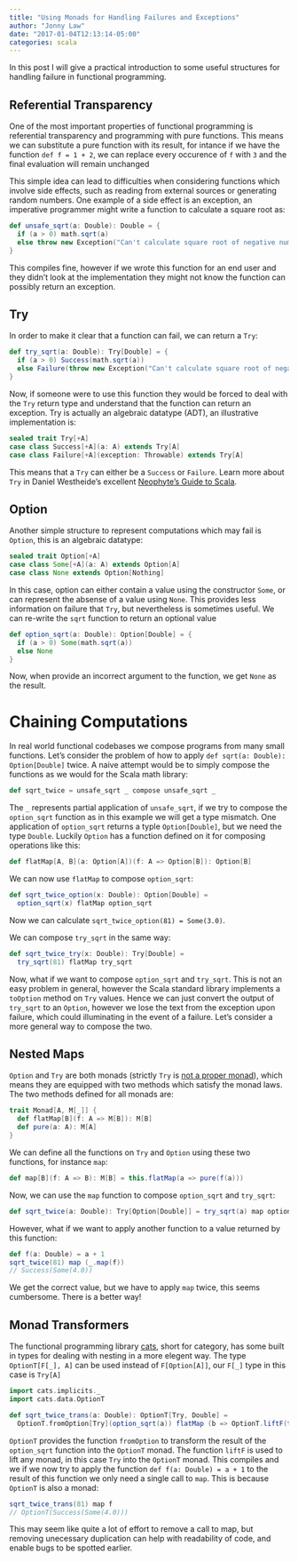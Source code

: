 ```yaml
---
title: "Using Monads for Handling Failures and Exceptions"
author: "Jonny Law"
date: "2017-01-04T12:13:14-05:00"
categories: scala
---
```


In this post I will give a practical introduction to some useful structures for handling failure in functional programming. 

## Referential Transparency

One of the most important properties of functional programming is referential transparency and programming with pure functions. This means we can substitute a pure function with its result, for intance if we have the function `def f = 1 + 2`, we can replace every occurence of `f` with `3` and the final evaluation will remain unchanged

This simple idea can lead to difficulties when considering functions which involve side effects, such as reading from external sources or generating random numbers. One example of a side effect is an exception, an imperative programmer might write a function to calculate a square root as:

```scala
def unsafe_sqrt(a: Double): Double = {
  if (a > 0) math.sqrt(a)
  else throw new Exception("Can't calculate square root of negative number")
}
```

This compiles fine, however if we wrote this function for an end user and they didn't look at the implementation they might not know the function can possibly return an exception.

## Try

In order to make it clear that a function can fail, we can return a `Try`:

```scala
def try_sqrt(a: Double): Try[Double] = {
  if (a > 0) Success(math.sqrt(a))
  else Failure(throw new Exception("Can't calculate square root of negative number"))
}
```

Now, if someone were to use this function they would be forced to deal with the `Try` return type and understand that the function can return an exception. Try is actually an algebraic datatype (ADT), an illustrative implementation is:

```scala
sealed trait Try[+A]
case class Success[+A](a: A) extends Try[A]
case class Failure[+A](exception: Throwable) extends Try[A]
```

This means that a `Try` can either be a `Success` or `Failure`. Learn more about `Try` in Daniel Westheide's excellent [Neophyte's Guide to Scala](http://danielwestheide.com/blog/2012/12/26/the-neophytes-guide-to-scala-part-6-error-handling-with-try.html).

## Option

Another simple structure to represent computations which may fail is `Option`, this is an algebraic datatype:

```scala
sealed trait Option[+A]
case class Some[+A](a: A) extends Option[A]
case class None extends Option[Nothing]
```

In this case, option can either contain a value using the constructor `Some`, or can represent the absense of a value using `None`. This provides less information on failure that `Try`, but nevertheless is sometimes useful. We can re-write the `sqrt` function to return an optional value

```scala
def option_sqrt(a: Double): Option[Double] = {
  if (a > 0) Some(math.sqrt(a))
  else None
}
```

Now, when provide an incorrect argument to the function, we get `None` as the result.

# Chaining Computations

In real world functional codebases we compose programs from many small functions. Let's consider the problem of how to apply `def sqrt(a: Double): Option[Double]` twice. A naive attempt would be to simply compose the functions as we would for the Scala math library:

```scala
def sqrt_twice = unsafe_sqrt _ compose unsafe_sqrt _
```

The `_` represents partial application of `unsafe_sqrt`, if we try to compose the `option_sqrt` function as in this example we will get a type mismatch. One application of `option_sqrt` returns a typle `Option[Double]`, but we need the type `Double`. Luckily `Option` has a function defined on it for composing operations like this:

```scala
def flatMap[A, B](a: Option[A])(f: A => Option[B]): Option[B]
```

We can now use `flatMap` to compose `option_sqrt`:

```scala
def sqrt_twice_option(x: Double): Option[Double] = 
  option_sqrt(x) flatMap option_sqrt
```

Now we can calculate `sqrt_twice_option(81) = Some(3.0)`.

We can compose `try_sqrt` in the same way:

```scala
def sqrt_twice_try(x: Double): Try[Double] = 
  try_sqrt(81) flatMap try_sqrt
```

Now, what if we want to compose `option_sqrt` and `try_sqrt`. This is not an easy problem in general, however the Scala standard library implements a `toOption` method on `Try` values. Hence we can just convert the output of `try_sqrt` to an `Option`, however we lose the text from the exception upon failure, which could illuminating in the event of a failure. Let's consider a more general way to compose the two. 

## Nested Maps

`Option` and `Try` are both monads (strictly `Try` is [not a proper monad](https://issues.scala-lang.org/browse/SI-6284)), which means they are equipped with two methods which satisfy the monad laws. The two methods defined for all monads are:

```scala
trait Monad[A, M[_]] {
  def flatMap[B](f: A => M[B]): M[B]
  def pure(a: A): M[A]
}
```

We can define all the functions on `Try` and `Option` using these two functions, for instance `map`:

```scala
def map[B](f: A => B): M[B] = this.flatMap(a => pure(f(a)))
```

Now, we can use the `map` function to compose `option_sqrt` and `try_sqrt`:

```scala
def sqrt_twice(a: Double): Try[Option[Double]] = try_sqrt(a) map option_sqrt
```

However, what if we want to apply another function to a value returned by this function:

```scala
def f(a: Double) = a + 1
sqrt_twice(81) map (_.map(f))
// Success(Some(4.0))
```

We get the correct value, but we have to apply `map` twice, this seems cumbersome. There is a better way!

## Monad Transformers

The functional programming library [cats](http://typelevel.org/cats/), short for category, has some built in types for dealing with nesting in a more elegent way. The type `OptionT[F[_], A]` can be used instead of `F[Option[A]]`, our `F[_]` type in this case is `Try[A]`

```scala
import cats.implicits._
import cats.data.OptionT

def sqrt_twice_trans(a: Double): OptionT[Try, Double] = 
  OptionT.fromOption[Try](option_sqrt(a)) flatMap (b => OptionT.liftF(try_sqrt(b))
```

`OptionT` provides the function `fromOption` to transform the result of the `option_sqrt` function into the `OptionT` monad. The function `liftF` is used to lift any monad, in this case `Try` into the `OptionT` monad. This compiles and we if we now try to apply the function `def f(a: Double) = a + 1` to the result of this function we only need a single call to `map`. This is because `OptionT` is also a monad:

```scala
sqrt_twice_trans(81) map f
// OptionT(Success(Some(4.0)))
```

This may seem like quite a lot of effort to remove a call to map, but removing unecessary duplication can help with readability of code, and enable bugs to be spotted earlier.